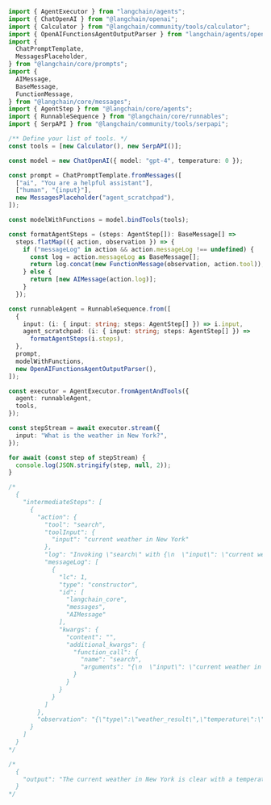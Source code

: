 ```typescript
import { AgentExecutor } from "langchain/agents";
import { ChatOpenAI } from "@langchain/openai";
import { Calculator } from "@langchain/community/tools/calculator";
import { OpenAIFunctionsAgentOutputParser } from "langchain/agents/openai/output_parser";
import {
  ChatPromptTemplate,
  MessagesPlaceholder,
} from "@langchain/core/prompts";
import {
  AIMessage,
  BaseMessage,
  FunctionMessage,
} from "@langchain/core/messages";
import { AgentStep } from "@langchain/core/agents";
import { RunnableSequence } from "@langchain/core/runnables";
import { SerpAPI } from "@langchain/community/tools/serpapi";

/** Define your list of tools. */
const tools = [new Calculator(), new SerpAPI()];

const model = new ChatOpenAI({ model: "gpt-4", temperature: 0 });

const prompt = ChatPromptTemplate.fromMessages([
  ["ai", "You are a helpful assistant"],
  ["human", "{input}"],
  new MessagesPlaceholder("agent_scratchpad"),
]);

const modelWithFunctions = model.bindTools(tools);

const formatAgentSteps = (steps: AgentStep[]): BaseMessage[] =>
  steps.flatMap(({ action, observation }) => {
    if ("messageLog" in action && action.messageLog !== undefined) {
      const log = action.messageLog as BaseMessage[];
      return log.concat(new FunctionMessage(observation, action.tool));
    } else {
      return [new AIMessage(action.log)];
    }
  });

const runnableAgent = RunnableSequence.from([
  {
    input: (i: { input: string; steps: AgentStep[] }) => i.input,
    agent_scratchpad: (i: { input: string; steps: AgentStep[] }) =>
      formatAgentSteps(i.steps),
  },
  prompt,
  modelWithFunctions,
  new OpenAIFunctionsAgentOutputParser(),
]);

const executor = AgentExecutor.fromAgentAndTools({
  agent: runnableAgent,
  tools,
});

const stepStream = await executor.stream({
  input: "What is the weather in New York?",
});

for await (const step of stepStream) {
  console.log(JSON.stringify(step, null, 2));
}

/*
  {
    "intermediateSteps": [
      {
        "action": {
          "tool": "search",
          "toolInput": {
            "input": "current weather in New York"
          },
          "log": "Invoking \"search\" with {\n  \"input\": \"current weather in New York\"\n}\n",
          "messageLog": [
            {
              "lc": 1,
              "type": "constructor",
              "id": [
                "langchain_core",
                "messages",
                "AIMessage"
              ],
              "kwargs": {
                "content": "",
                "additional_kwargs": {
                  "function_call": {
                    "name": "search",
                    "arguments": "{\n  \"input\": \"current weather in New York\"\n}"
                  }
                }
              }
            }
          ]
        },
        "observation": "{\"type\":\"weather_result\",\"temperature\":\"36\",\"unit\":\"Fahrenheit\",\"precipitation\":\"0%\",\"humidity\":\"37%\",\"wind\":\"3 mph\",\"location\":\"New York, NY\",\"date\":\"Friday 5:00 PM\",\"weather\":\"Clear\"}"
      }
    ]
  }
*/

/*
  {
    "output": "The current weather in New York is clear with a temperature of 36 degrees Fahrenheit. The humidity is at 37% and the wind is blowing at 3 mph. There is 0% chance of precipitation."
  }
*/
```
